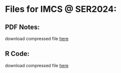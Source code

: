 
<br>
<br>
<br>

# Files for IMCS @ SER2024:

## PDF Notes:

download compressed file [here](./pdf_documents.zip)

## R Code:

download compressed file [here](r_code.zip)